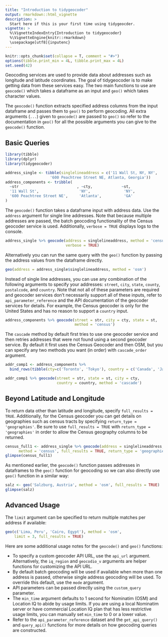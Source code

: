 ```yaml
---
title: "Introduction to tidygeocoder"
output: rmarkdown::html_vignette
description: >
  Start here if this is your first time using tidygeocder.
vignette: >
  %\VignetteIndexEntry{Introduction to tidygeocoder}
  %\VignetteEngine{knitr::rmarkdown}
  \usepackage[utf8]{inputenc}
---
```


```r
knitr::opts_chunk$set(collapse = T, comment = "#>")
options(tibble.print_min = 4L, tibble.print_max = 4L)
set.seed(42)
```

Geocoding services are used to provide data about addresses such as longitude and latitude coordinates. The goal of tidygeocoder is to make getting data from these services easy. The two main functions to use are `geocode()` which takes a dataframe as an input and `geo()` which takes character values.

The `geocode()` function extracts specified address columns from the input dataframe and passes them to `geo()` to perform geocoding. All extra arguments (`...`) given to `geocode()` are passed to `geo()` so refer to the documentation in `geo()` for all the possible arguments you can give to the `geocode()` function.

## Basic Queries

```r
library(tibble)
library(dplyr)
library(tidygeocoder)

address_single <- tibble(singlelineaddress = c('11 Wall St, NY, NY', 
                    '600 Peachtree Street NE, Atlanta, Georgia'))
address_components <- tribble(
  ~str                          , ~cty,             ~st,
  '11 Wall St',                  'NY',               'NY',
  '600 Peachtree Street NE',     'Atlanta',          'GA'
)
```

The `geocode()` function takes a dataframe input with address data. Use the `address` argument for single line addresses. Note that because multiple addresses are passed, the batch geocoding functionality of the Census geocoder service is used. Additionally, `verbose = TRUE` displays logs to the console.

```r
address_single %>% geocode(address = singlelineaddress, method = 'census',
                           verbose = TRUE)
```

Alternatively you can run the same query with the `geo()` function by passing the address values from the dataframe directly.

```r
geo(address = address_single$singlelineaddress, method = 'osm')
```

Instead of single line addresses, you can use any combination of the following arguments to specify your addresses: `street`, `city`, `state`, `county`, `postalcode`, and `country`. Note that not all of these parameters are required and geocoder services don't necessarily support all of these inputs, refer to `api_parameter_reference` and the API documentation of the geocoder services for details. For example, the Census geocoder is only for the United States and has no reason to support a `country` input. 

```r
address_components %>% geocode(street = str, city = cty, state = st,
                               method = 'census')
```

The `cascade` method by default first tries to use one geocoder service and then retries addresses that were not found using a second geocoder service. By default it first uses the Census Geocoder and then OSM, but you can specify any two methods you want (in order) with `cascade_order` argument.

```r
addr_comp1 <- address_components %>% 
  bind_rows(tibble(cty=c('Toronto', 'Tokyo'), country = c('Canada', 'Japan')))

addr_comp1 %>% geocode(street = str, state = st, city = cty,
                       country = country, method = 'cascade')
```

## Beyond Latitude and Longitude

To return data other than latitude and longitude, specify `full_results = TRUE`. Additionally, for the Census geocoder you can get details on  geographies such as census tracts by specifying `return_type = 'geographies'`. Be sure to use `full_results = TRUE` with `return_type = 'geographies'` in order to allow the Census geography columns to be returned.

```r
census_full1 <- address_single %>% geocode(address = singlelineaddress, 
      method = 'census', full_results = TRUE, return_type = 'geographies')
glimpse(census_full1)
```

As mentioned earlier, the `geocode()` function passes addresses in dataframes to the `geo()` function for geocoding so we can also directly use `geo()` function in a similar way:

```r
salz <- geo('Salzburg, Austria', method = 'osm', full_results = TRUE)
glimpse(salz)
```

## Advanced Usage

The `limit` argument can be specified to return multiple matches per address if available:

```r
geo(c('Lima, Peru', 'Cairo, Egypt'), method = 'osm', 
    limit = 3, full_results = TRUE)
```



Here are some additional usage notes for the `geocode()` and `geo()` functions:

* To specify a custom geocoder API URL, use the `api_url` argument. Alternatively, the `iq_region` and `geocodio_v` arguments are helper functions for customizing the API URL. 
* By default batch geocoding will be used if available when more than one address is passed, otherwise single address geocoding will be used. To override this default, use the `mode` argument.
* API parameters can be passed directly using the `custom_query` parameter.
* The `min_time` argument defaults to 1 second for Nominatim (OSM) and Location IQ to abide by usage limits. If you are using a local Nominatim server or have commercial Location IQ plan that has less restrictive usage limits, you can manually set `min_time` to 0 or a lower value. 
* Refer to the `api_parameter_reference` dataset and the `get_api_query()` and `query_api()` functions for more details on how geocoding queries are constructed.